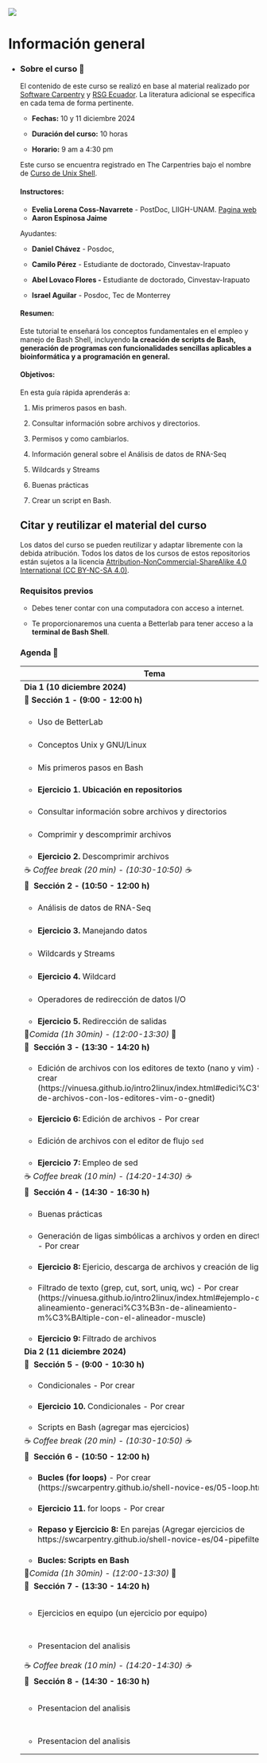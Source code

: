 ::: {layout-ncol="2"}
![](rsgMexico.jpg)
:::

# Información general {.unnumbered}

-   ::: {.panel-tabset group="globalInfo"}
    ### Sobre el curso 📌

    El contenido de este curso se realizó en base al material realizado por [Software Carpentry](https://swcarpentry.github.io/shell-novice-es/) y [RSG Ecuador](https://rsg-ecuador.github.io/unix.bioinfo.rsgecuador/README.html). La literatura adicional se especifica en cada tema de forma pertinente.

    -   **Fechas:** 10 y 11 diciembre 2024

    -   **Duración del curso:** 10 horas

    -   **Horario:** 9 am a 4:30 pm

    Este curso se encuentra registrado en The Carpentries bajo el nombre de [Curso de Unix Shell](https://iscb-rsg-mexico.github.io/2024-12-10-Workshop-Bash/).

    #### **Instructores:**

    -   **Evelia Lorena Coss-Navarrete** - PostDoc, LIIGH-UNAM. [Pagina web](https://eveliacoss.github.io/)
    -   **Aaron Espinosa Jaime**

    Ayudantes:

    -   **Daniel Chávez** - Posdoc,

    -   **Camilo Pérez** - Estudiante de doctorado, Cinvestav-Irapuato

    -   **Abel Lovaco Flores -** Estudiante de doctorado, Cinvestav-Irapuato

    -   **Israel Aguilar** - Posdoc, Tec de Monterrey

    #### **Resumen:**

    Este tutorial te enseñará los conceptos fundamentales en el empleo y manejo de Bash Shell, incluyendo **la creación de scripts de Bash, generación de programas con funcionalidades sencillas aplicables a bioinformática y a programación en general.**

    #### **Objetivos:**

    En esta guía rápida aprenderás a:

    1.  Mis primeros pasos en bash.

    2.  Consultar información sobre archivos y directorios.

    3.  Permisos y como cambiarlos.

    4.  Información general sobre el Análisis de datos de RNA-Seq

    5.  Wildcards y Streams

    6.  Buenas prácticas

    7.  Crear un script en Bash.

    ## Citar y reutilizar el material del curso

    Los datos del curso se pueden reutilizar y adaptar libremente con la debida atribución. Todos los datos de los cursos de estos repositorios están sujetos a la licencia [Attribution-NonCommercial-ShareAlike 4.0 International (CC BY-NC-SA 4.0)](https://creativecommons.org/licenses/by-nc-sa/4.0/).

    ### Requisitos previos

    -   Debes tener contar con una computadora con acceso a internet.

    -   Te proporcionaremos una cuenta a Betterlab para tener acceso a la **terminal de Bash Shell**.

    ### Agenda 📆 {#agenda}

    +----------------------------------------------------------------------------------------------------------------------------------------------------------------------------------------------------------------+------------+------------------------+
    | Tema                                                                                                                                                                                                           | Tiempo     | Instructor             |
    +================================================================================================================================================================================================================+:==========:+========================+
    | **Dia 1** **(10 diciembre 2024)**                                                                                                                                                                              |            |                        |
    +----------------------------------------------------------------------------------------------------------------------------------------------------------------------------------------------------------------+------------+------------------------+
    | 🔷 **Sección** **1 - (9:00 - 12:00 h)**                                                                                                                                                                        |            |                        |
    +----------------------------------------------------------------------------------------------------------------------------------------------------------------------------------------------------------------+------------+------------------------+
    | -   Uso de BetterLab                                                                                                                                                                                           | 10 min     | Aaron Espinosa         |
    +----------------------------------------------------------------------------------------------------------------------------------------------------------------------------------------------------------------+------------+------------------------+
    | -   Conceptos Unix y GNU/Linux                                                                                                                                                                                 | 10 min     | Evelia Coss            |
    +----------------------------------------------------------------------------------------------------------------------------------------------------------------------------------------------------------------+------------+------------------------+
    | -   Mis primeros pasos en Bash                                                                                                                                                                                 | 10 min     | Evelia Coss            |
    +----------------------------------------------------------------------------------------------------------------------------------------------------------------------------------------------------------------+------------+------------------------+
    | -   **Ejercicio 1. Ubicación en repositorios**                                                                                                                                                                 | 5 min      |                        |
    +----------------------------------------------------------------------------------------------------------------------------------------------------------------------------------------------------------------+------------+------------------------+
    | -   Consultar información sobre archivos y directorios                                                                                                                                                         | 10 min     | Aaron Espinosa         |
    +----------------------------------------------------------------------------------------------------------------------------------------------------------------------------------------------------------------+------------+------------------------+
    | -   Comprimir y descomprimir archivos                                                                                                                                                                          | 5 min      | Aaron Espinosa         |
    +----------------------------------------------------------------------------------------------------------------------------------------------------------------------------------------------------------------+------------+------------------------+
    | -   **Ejercicio 2.** Descomprimir archivos                                                                                                                                                                     | 5 min      |                        |
    +----------------------------------------------------------------------------------------------------------------------------------------------------------------------------------------------------------------+------------+------------------------+
    | ☕ *Coffee break (20 min) - (10:30-10:50) ☕*                                                                                                                                                                  | 20 min     |                        |
    +----------------------------------------------------------------------------------------------------------------------------------------------------------------------------------------------------------------+------------+------------------------+
    | 🔷  **Sección** **2 - (10:50 - 12:00 h)**                                                                                                                                                                      |            |                        |
    +----------------------------------------------------------------------------------------------------------------------------------------------------------------------------------------------------------------+------------+------------------------+
    | -   Análisis de datos de RNA-Seq                                                                                                                                                                               | 20 min     | Aaron Espinosa         |
    +----------------------------------------------------------------------------------------------------------------------------------------------------------------------------------------------------------------+------------+------------------------+
    | -   **Ejercicio 3.** Manejando datos                                                                                                                                                                           | 10 min     | Aaron Espinosa         |
    +----------------------------------------------------------------------------------------------------------------------------------------------------------------------------------------------------------------+------------+------------------------+
    | -   Wildcards y Streams                                                                                                                                                                                        | 10 min     | Aaron Espinosa         |
    +----------------------------------------------------------------------------------------------------------------------------------------------------------------------------------------------------------------+------------+------------------------+
    | -   **Ejercicio 4.** Wildcard                                                                                                                                                                                  | 10 min     | Aaron Espinosa         |
    +----------------------------------------------------------------------------------------------------------------------------------------------------------------------------------------------------------------+------------+------------------------+
    | -   Operadores de redirección de datos I/O                                                                                                                                                                     | 10 min     | Aaron Espinosa         |
    +----------------------------------------------------------------------------------------------------------------------------------------------------------------------------------------------------------------+------------+------------------------+
    | -   **Ejercicio 5.** Redirección de salidas                                                                                                                                                                    | 10 min     |                        |
    +----------------------------------------------------------------------------------------------------------------------------------------------------------------------------------------------------------------+------------+------------------------+
    | 🍕*Comida (1h 30min) - (12:00-13:30)* 🍕                                                                                                                                                                       |            |                        |
    +----------------------------------------------------------------------------------------------------------------------------------------------------------------------------------------------------------------+------------+------------------------+
    | 🔷  **Sección 3 - (13:30 - 14:20 h)**                                                                                                                                                                          |            |                        |
    +----------------------------------------------------------------------------------------------------------------------------------------------------------------------------------------------------------------+------------+------------------------+
    | -   Edición de archivos con los editores de texto (nano y vim) - Por crear (https://vinuesa.github.io/intro2linux/index.html#edici%C3%B3n-de-archivos-con-los-editores-vim-o-gnedit)                           | 10 min     | Aaron Espinosa         |
    +----------------------------------------------------------------------------------------------------------------------------------------------------------------------------------------------------------------+------------+------------------------+
    | -   **Ejercicio 6:** Edición de archivos - Por crear                                                                                                                                                           | 10 min     |                        |
    +----------------------------------------------------------------------------------------------------------------------------------------------------------------------------------------------------------------+------------+------------------------+
    | -   Edición de archivos con el editor de flujo `sed`                                                                                                                                                           | 15 min     | Aaron Espinosa         |
    +----------------------------------------------------------------------------------------------------------------------------------------------------------------------------------------------------------------+------------+------------------------+
    | -   **Ejercicio 7:** Empleo de sed                                                                                                                                                                             | 10 min     |                        |
    +----------------------------------------------------------------------------------------------------------------------------------------------------------------------------------------------------------------+------------+------------------------+
    | ☕ *Coffee break (10 min) - (14:20-14:30) ☕*                                                                                                                                                                  | 10 min     |                        |
    +----------------------------------------------------------------------------------------------------------------------------------------------------------------------------------------------------------------+------------+------------------------+
    | 🔷  **Sección 4 - (14:30 - 16:30 h)**                                                                                                                                                                          |            |                        |
    +----------------------------------------------------------------------------------------------------------------------------------------------------------------------------------------------------------------+------------+------------------------+
    | -   Buenas prácticas                                                                                                                                                                                           | 15 min     | Evelia Coss            |
    +----------------------------------------------------------------------------------------------------------------------------------------------------------------------------------------------------------------+------------+------------------------+
    | -   Generación de ligas simbólicas a archivos y orden en directorios - Por crear                                                                                                                               | 15 min     | Evelia Coss            |
    +----------------------------------------------------------------------------------------------------------------------------------------------------------------------------------------------------------------+------------+------------------------+
    | -   **Ejercicio 8:** Ejericio, descarga de archivos y creación de ligas                                                                                                                                        | 10 min     |                        |
    +----------------------------------------------------------------------------------------------------------------------------------------------------------------------------------------------------------------+------------+------------------------+
    | -   Filtrado de texto (grep, cut, sort, uniq, wc) - Por crear (https://vinuesa.github.io/intro2linux/index.html#ejemplo-de-alineamiento-generaci%C3%B3n-de-alineamiento-m%C3%BAltiple-con-el-alineador-muscle) | 10 min     | Evelia Coss            |
    +----------------------------------------------------------------------------------------------------------------------------------------------------------------------------------------------------------------+------------+------------------------+
    | -   **Ejercicio 9:** Filtrado de archivos                                                                                                                                                                      | 20 min     |                        |
    +----------------------------------------------------------------------------------------------------------------------------------------------------------------------------------------------------------------+------------+------------------------+
    | **Dia 2 (11 diciembre 2024)**                                                                                                                                                                                  |            |                        |
    +----------------------------------------------------------------------------------------------------------------------------------------------------------------------------------------------------------------+------------+------------------------+
    | 🔷  **Sección 5 - (9:00 - 10:30 h)**                                                                                                                                                                           |            |                        |
    +----------------------------------------------------------------------------------------------------------------------------------------------------------------------------------------------------------------+------------+------------------------+
    | -   Condicionales - Por crear                                                                                                                                                                                  | 10 min     |                        |
    +----------------------------------------------------------------------------------------------------------------------------------------------------------------------------------------------------------------+------------+------------------------+
    | -   **Ejercicio 10.** Condicionales - Por crear                                                                                                                                                                | 10 min     |                        |
    +----------------------------------------------------------------------------------------------------------------------------------------------------------------------------------------------------------------+------------+------------------------+
    | -   Scripts en Bash (agregar mas ejercicios)                                                                                                                                                                   | 30 min     |                        |
    +----------------------------------------------------------------------------------------------------------------------------------------------------------------------------------------------------------------+------------+------------------------+
    | ☕ *Coffee break (20 min) - (10:30-10:50) ☕*                                                                                                                                                                  |            |                        |
    +----------------------------------------------------------------------------------------------------------------------------------------------------------------------------------------------------------------+------------+------------------------+
    | 🔷  **Sección** **6 - (10:50 - 12:00 h)**                                                                                                                                                                      |            |                        |
    +----------------------------------------------------------------------------------------------------------------------------------------------------------------------------------------------------------------+------------+------------------------+
    | -   **Bucles (for loops)** - Por crear (https://swcarpentry.github.io/shell-novice-es/05-loop.html)                                                                                                            | 15 min     |                        |
    +----------------------------------------------------------------------------------------------------------------------------------------------------------------------------------------------------------------+------------+------------------------+
    | -   **Ejercicio 11.** for loops - Por crear                                                                                                                                                                    | 10 min     |                        |
    +----------------------------------------------------------------------------------------------------------------------------------------------------------------------------------------------------------------+------------+------------------------+
    | -   **Repaso y Ejercicio 8:** En parejas (Agregar ejercicios de https://swcarpentry.github.io/shell-novice-es/04-pipefilter.html)                                                                              | 20 min     |                        |
    +----------------------------------------------------------------------------------------------------------------------------------------------------------------------------------------------------------------+------------+------------------------+
    | -   **Bucles: Scripts en Bash**                                                                                                                                                                                | 15 min     |                        |
    +----------------------------------------------------------------------------------------------------------------------------------------------------------------------------------------------------------------+------------+------------------------+
    | 🍕*Comida (1h 30min) - (12:00-13:30)* 🍕                                                                                                                                                                       |            |                        |
    +----------------------------------------------------------------------------------------------------------------------------------------------------------------------------------------------------------------+------------+------------------------+
    | 🔷  **Sección 7 - (13:30 - 14:20 h)**                                                                                                                                                                          |            |                        |
    +----------------------------------------------------------------------------------------------------------------------------------------------------------------------------------------------------------------+------------+------------------------+
    | -   Ejercicios en equipo (un ejercicio por equipo)                                                                                                                                                             |            | Equipos de 3 personas  |
    +----------------------------------------------------------------------------------------------------------------------------------------------------------------------------------------------------------------+------------+------------------------+
    | -   Presentacion del analisis                                                                                                                                                                                  |            | 10 min por equipo      |
    +----------------------------------------------------------------------------------------------------------------------------------------------------------------------------------------------------------------+------------+------------------------+
    | ☕ *Coffee break (10 min) - (14:20-14:30) ☕*                                                                                                                                                                  |            |                        |
    +----------------------------------------------------------------------------------------------------------------------------------------------------------------------------------------------------------------+------------+------------------------+
    | 🔷  **Sección 8 - (14:30 - 16:30 h)**                                                                                                                                                                          |            |                        |
    +----------------------------------------------------------------------------------------------------------------------------------------------------------------------------------------------------------------+------------+------------------------+
    | -   Presentacion del analisis                                                                                                                                                                                  |            | 10 min por equipo      |
    +----------------------------------------------------------------------------------------------------------------------------------------------------------------------------------------------------------------+------------+------------------------+
    | -   Presentacion del analisis                                                                                                                                                                                  |            | 10 min por equipo      |
    +----------------------------------------------------------------------------------------------------------------------------------------------------------------------------------------------------------------+------------+------------------------+
    :::
